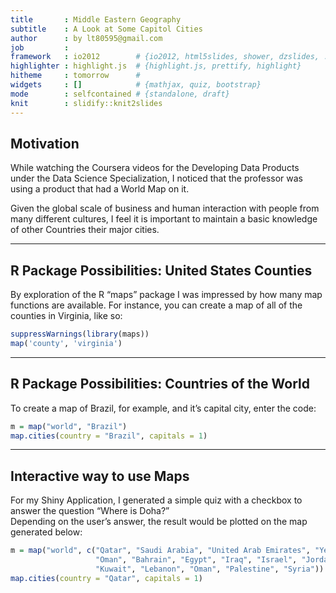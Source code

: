 ```yaml
---
title       : Middle Eastern Geography
subtitle    : A Look at Some Capitol Cities
author      : by lt80595@gmail.com
job         : 
framework   : io2012        # {io2012, html5slides, shower, dzslides, ...}
highlighter : highlight.js  # {highlight.js, prettify, highlight}
hitheme     : tomorrow      # 
widgets     : []            # {mathjax, quiz, bootstrap}
mode        : selfcontained # {standalone, draft}
knit        : slidify::knit2slides
---
```


## Motivation
While watching the Coursera videos for the Developing Data Products under the Data Science Specialization, I noticed that the professor was using a product that had a World Map on it.  

Given the global scale of business and human interaction with people from many different cultures, I feel it is important to maintain a basic knowledge of other Countries their major cities.

---

## R Package Possibilities: United States Counties
By exploration of the R "maps" package I was impressed by how many map functions are available.  For instance, you can create a map of all of the counties in Virginia, like so:
```r
suppressWarnings(library(maps))
map('county', 'virginia')
```

---

## R Package Possibilities: Countries of the World
To create a map of Brazil, for example, and it's capital city, enter the code:
```r
m = map("world", "Brazil")
map.cities(country = "Brazil", capitals = 1)
```

---

## Interactive way to use Maps
For my Shiny Application, I generated a simple quiz with a checkbox to answer the question "Where is Doha?"  
Depending on the user's answer, the result would be plotted on the map generated below:
```r
m = map("world", c("Qatar", "Saudi Arabia", "United Arab Emirates", "Yemen",
                   "Oman", "Bahrain", "Egypt", "Iraq", "Israel", "Jordan",
                   "Kuwait", "Lebanon", "Oman", "Palestine", "Syria"))
map.cities(country = "Qatar", capitals = 1)
```
  